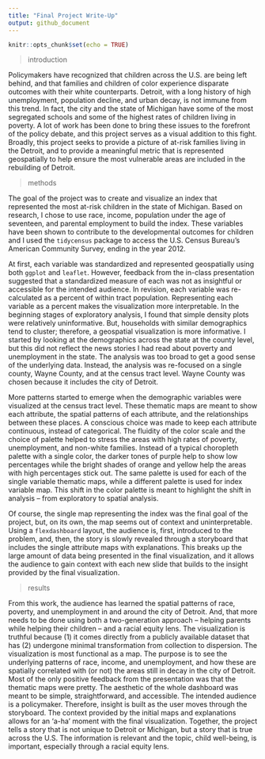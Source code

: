 ```yaml
---
title: "Final Project Write-Up"
output: github_document
---
```


```r
knitr::opts_chunk$set(echo = TRUE)
```

> introduction 

Policymakers have recognized that children across the U.S. are being left behind, and that families and children of color experience disparate outcomes with their white counterparts. Detroit, with a long history of high unemployment, population decline, and urban decay, is not immune from this trend. In fact, the city and the state of Michigan have some of the most segregated schools and some of the highest rates of children living in poverty. A lot of work has been done to bring these issues to the forefront of the policy debate, and this project serves as a visual addition to this fight. Broadly, this project seeks to provide a picture of at-risk families living in the Detroit, and to provide a meaningful metric that is represented geospatially to help ensure the most vulnerable areas are included in the rebuilding of Detroit.   
	
> methods

The goal of the project was to create and visualize an index that represented the most at-risk children in the state of Michigan. Based on research, I chose to use race, income, population under the age of seventeen, and parental employment to build the index. These variables have been shown to contribute to the developmental outcomes for children and I used the `tidycensus` package to access the U.S. Census Bureau’s American Community Survey, ending in the year 2012. 

At first, each variable was standardized and represented geospatially using both `ggplot` and `leaflet`. However, feedback from the in-class presentation suggested that a standardized measure of each was not as insightful or accessible for the intended audience. In revision, each variable was re-calculated as a percent of within tract population. Representing each variable as a percent makes the visualization more interpretable. 
In the beginning stages of exploratory analysis, I found that simple density plots were relatively uninformative. But, households with similar demographics tend to cluster; therefore, a geospatial visualization is more informative. I started by looking at the demographics across the state at the county level, but this did not reflect the news stories I had read about poverty and unemployment in the state. The analysis was too broad to get a good sense of the underlying data. Instead, the analysis was re-focused on a single county, Wayne County, and at the census tract level. Wayne County was chosen because it includes the city of Detroit. 

More patterns started to emerge when the demographic variables were visualized at the census tract level. These thematic maps are meant to show each attribute, the spatial patterns of each attribute, and the relationships between these places. A conscious choice was made to keep each attribute continuous, instead of categorical. The fluidity of the color scale and the choice of palette helped to stress the areas with high rates of poverty, unemployment, and non-white families. Instead of a typical choropleth palette with a single color, the darker tones of purple help to show low percentages while the bright shades of orange and yellow help the areas with high percentages stick out. The same palette is used for each of the single variable thematic maps, while a different palette is used for index variable map. This shift in the color palette is meant to highlight the shift in analysis – from exploratory to spatial analysis. 

Of course, the single map representing the index was the final goal of the project, but, on its own, the map seems out of context and uninterpretable. Using a `flexdashboard` layout, the audience is, first, introduced to the problem, and, then, the story is slowly revealed through a storyboard that includes the single attribute maps with explanations. This breaks up the large amount of data being presented in the final visualization, and it allows the audience to gain context with each new slide that builds to the insight provided by the final visualization. 

> results   

From this work, the audience has learned the spatial patterns of race, poverty, and unemployment in and around the city of Detroit.  And, that more needs to be done using both a two-generation approach – helping parents while helping their children – and a racial equity lens. The visualization is truthful because (1) it comes directly from a publicly available dataset that has (2) undergone minimal transformation from collection to dispersion. The visualization is most functional as a map. The purpose is to see the underlying patterns of race, income, and unemployment, and how these are spatially correlated with (or not) the areas still in decay in the city of Detroit. Most of the only positive feedback from the presentation was that the thematic maps were pretty. The aesthetic of the whole dashboard was meant to be simple, straightforward, and accessible. The intended audience is a policymaker. Therefore, insight is built as the user moves through the storyboard. The context provided by the initial maps and explanations allows for an ‘a-ha’ moment with the final visualization. Together, the project tells a story that is not unique to Detroit or Michigan, but a story that is true across the U.S. The information is relevant and the topic, child well-being, is important, especially through a racial equity lens. 




